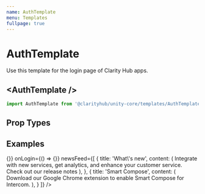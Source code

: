 ```yaml
---
name: AuthTemplate
menu: Templates
fullpage: true
---
```


# AuthTemplate

Use this template for the login page of Clarity Hub apps.


## \<AuthTemplate /\>

```js
import AuthTemplate from '@clarityhub/unity-core/templates/AuthTemplate';
```

## Prop Types

<PropsTable of={AuthTemplate} />

## Examples


<Playground>
    <AuthTemplate
        onSignUp={() => {}}
        onLogin={() => {}}
        newsFeed={[
            {
                title: 'What\'s new',
                content: (
                    <Fragment>
                        Integrate with new services, get analytics, and 
                        enhance your customer service.
                        <br/>
                        <Link href="#">Check out our release notes</Link>
                    </Fragment>
                ),
            }, {
                title: 'Smart Compose',
                content: (
                    <Fragment>
                        Download our Google Chrome extension
                        to enable Smart Compose for Intercom.
                    </Fragment>
                ),
            }
        ]}
    />
</Playground>

